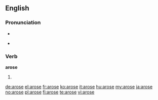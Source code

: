 ==English==

===Pronunciation===
* {{IPA|/əˈrɔʊs/}}
* {{audio|en-us-arose.ogg|Audio (US)}}
*: {{rhymes|əʊz}}

===Verb===
'''arose'''

# {{simple past of|arise}}

[[de:arose]]
[[el:arose]]
[[fr:arose]]
[[ko:arose]]
[[it:arose]]
[[hu:arose]]
[[my:arose]]
[[ja:arose]]
[[no:arose]]
[[pl:arose]]
[[fi:arose]]
[[te:arose]]
[[vi:arose]]